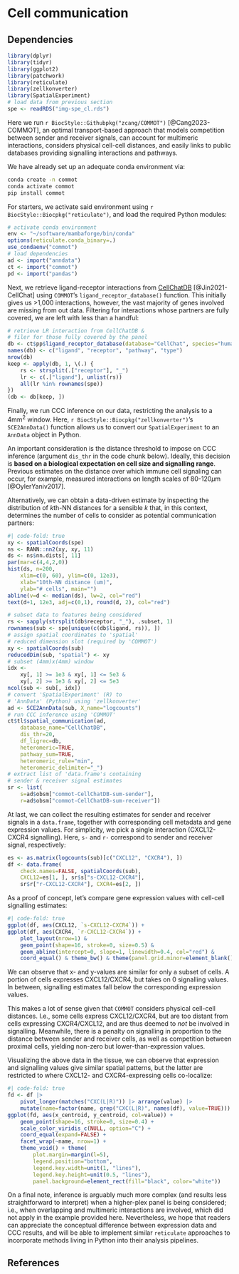 # Cell communication

## Dependencies

```r
library(dplyr)
library(tidyr)
library(ggplot2)
library(patchwork)
library(reticulate)
library(zellkonverter)
library(SpatialExperiment)
# load data from previous section
spe <- readRDS("img-spe_cl.rds")
```

Here we run `r BiocStyle::Githubpkg("zcang/COMMOT")` [@Cang2023-COMMOT], an optimal transport-based approach that models competition between sender and receiver signals, can account for multimeric interactions, considers physical cell-cell distances, and easily links to public databases providing signalling interactions and pathways. 

We have already set up an adequate conda environment via:

```bash
conda create -n commot
conda activate commot
pip install commot
```

For starters, we activate said environment using `r BiocStyle::Biocpkg("reticulate")`, and load the required Python modules:

```r
# activate conda environment
env <- "~/software/mambaforge/bin/conda"
options(reticulate.conda_binary=.)
use_condaenv("commot")
# load dependencies
ad <- import("anndata")
ct <- import("commot")
pd <- import("pandas")
```

Next, we retrieve ligand-receptor interactions from [CellChatDB](http://www.cellchat.org/) [@Jin2021-CellChat] using `COMMOT`'s `ligand_receptor_database()` function.
This initially gives us >1,000 interactions, however, the vast majority of genes involved are missing from out data.
Filtering for interactions whose partners are fully covered, we are left with less than a handful:

```r
# retrieve LR interaction from CellChatDB &
# filer for those fully covered by the panel
db <- ct$pp$ligand_receptor_database(database="CellChat", species="human")
names(db) <- c("ligand", "receptor", "pathway", "type")
nrow(db)
keep <- apply(db, 1, \(.) {
    rs <- strsplit(.["receptor"], "_")
    lr <- c(.["ligand"], unlist(rs))
    all(lr %in% rownames(spe))
})
(db <- db[keep, ])
```

Finally, we run CCC inference on our data, restricting the analysis to a 4mm$^2$ window.
Here, `r BiocStyle::Biocpkg("zellkonverter")`'s `SCE2AnnData()` function allows us to convert our `SpatialExperiment` to an `AnnData` object in Python.

::: {.callout-note title="distance threshold" collapse="true"}

An important consideration is the distance threshold to impose on CCC inference (argument `dis_thr` in the code chunk below).
Ideally, this decision is **based on a biological expectation on cell size and signalling range**.
Previous estimates on the distance over which immune cell signaling can occur, for example, measured interactions on length scales of 80-120$\mu$m [@OylerYaniv2017].

Alternatively, we can obtain a data-driven estimate by inspecting the distribution of $k$th-NN distances for a sensible $k$ that, in this context, determines the number of cells to consider as potential communication partners:

```r
#| code-fold: true
xy <- spatialCoords(spe)
ns <- RANN::nn2(xy, xy, 11)
ds <- ns$nn.dists[, 11]
par(mar=c(4,4,2,0))
hist(ds, n=200,
    xlim=c(0, 60), ylim=c(0, 12e3),
    xlab="10th-NN distance (um)", 
    ylab="# cells", main="")
abline(v=d <- median(ds), lw=2, col="red")
text(d+1, 12e3, adj=c(0,1), round(d, 2), col="red")
```

:::

```r
# subset data to features being considered
rs <- sapply(strsplit(db$receptor, "_"), .subset, 1)
rownames(sub <- spe[unique(c(db$ligand, rs)), ])
# assign spatial coordinates to 'spatial' 
# reduced dimension slot (required by 'COMMOT')
xy <- spatialCoords(sub)
reducedDim(sub, "spatial") <- xy
# subset (4mm)x(4mm) window
idx <-
    xy[, 1] >= 1e3 & xy[, 1] <= 5e3 &
    xy[, 2] >= 1e3 & xy[, 2] <= 5e3
ncol(sub <- sub[, idx])
# convert 'SpatialExperiment' (R) to 
# 'AnnData' (Python) using 'zellkonverter'
ad <- SCE2AnnData(sub, X_name="logcounts")
# run CCC inference using 'COMMOT'
ct$tl$spatial_communication(ad,
    database_name="CellChatDB",
    dis_thr=20,  
    df_ligrec=db,
    heteromeric=TRUE,
    pathway_sum=TRUE,
    heteromeric_rule="min",
    heteromeric_delimiter="_")
# extract list of 'data.frame's containing
# sender & receiver signal estimates
sr <- list(
    s=ad$obsm["commot-CellChatDB-sum-sender"], 
    r=ad$obsm["commot-CellChatDB-sum-receiver"])
```

At last, we can collect the resulting estimates for sender and receiver signals in a `data.frame`, together with corresponding cell metadata and gene expression values. 
For simplicity, we pick a single interaction (CXCL12-CXCR4 signalling).
Here, `s-` and `r-` correspond to sender and receiver signal, respectively:

```r
es <- as.matrix(logcounts(sub)[c("CXCL12", "CXCR4"), ])
df <- data.frame(
    check.names=FALSE, spatialCoords(sub), 
    CXCL12=es[1, ], sr$s["s-CXCL12-CXCR4"], 
    sr$r["r-CXCL12-CXCR4"], CXCR4=es[2, ])
```

As a proof of concept, let's compare gene expression values with cell-cell signalling estimates:

```r
#| code-fold: true
ggplot(df, aes(CXCL12, `s-CXCL12-CXCR4`)) + 
ggplot(df, aes(CXCR4, `r-CXCL12-CXCR4`)) + 
    plot_layout(nrow=1) &
    geom_point(shape=16, stroke=0, size=0.5) &
    geom_abline(intercept=0, slope=1, linewidth=0.4, col="red") &
    coord_equal() & theme_bw() & theme(panel.grid.minor=element_blank())
```

We can observe that x- and y-values are similar for only a subset of cells.
A portion of cells expresses CXCL12/CXCR4, but takes on 0 signalling values.
In between, signalling estimates fall below the corresponding expression values.

This makes a lot of sense given that `COMMOT` considers physical cell-cell distances.
I.e., some cells express CXCL12/CXCR4, but are too distant from cells expressing CXCR4/CXCL12, and are thus deemed to *not* be involved in signalling.
Meanwhile, there is a penalty on signalling in proportion to the distance between sender and receiver cells, as well as competition between proximal cells, yielding non-zero but lower-than-expression values.

Visualizing the above data in the tissue, we can observe that expression and signalling values give similar spatial patterns, but the latter are restricted to where CXCL12- and CXCR4-expressing cells co-localize:

```r
#| code-fold: true
fd <- df |>
    pivot_longer(matches("CXC(L|R)")) |> arrange(value) |>
    mutate(name=factor(name, grep("CXC(L|R)", names(df), value=TRUE)))
ggplot(fd, aes(x_centroid, y_centroid, col=value)) + 
    geom_point(shape=16, stroke=0, size=0.4) +
    scale_color_viridis_c(NULL, option="C") +
    coord_equal(expand=FALSE) + 
    facet_wrap(~name, nrow=1) + 
    theme_void() + theme(
        plot.margin=margin(l=5),
        legend.position="bottom",
        legend.key.width=unit(1, "lines"),
        legend.key.height=unit(0.5, "lines"),
        panel.background=element_rect(fill="black", color="white"))
```

On a final note, inference is arguably much more complex (and results less straightforward to interpret) when a higher-plex panel is being considered; i.e., when overlapping and multimeric interactions are involved, which did not apply in the example provided here.
Nevertheless, we hope that readers can appreciate the conceptual difference between expression data and CCC results, and will be able to implement similar `reticulate` approaches to incorporate methods living in Python into their analysis pipelines.

## References {.unnumbered}
